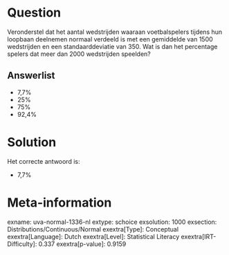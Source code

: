 Question
========

Veronderstel dat het aantal wedstrijden waaraan voetbalspelers tijdens
hun loopbaan deelnemen normaal verdeeld is met een gemiddelde van 1500
wedstrijden en een standaarddeviatie van 350. Wat is dan het percentage
spelers dat meer dan 2000 wedstrijden speelden?

Answerlist
----------

* 7,7%
* 25%
* 75%
* 92,4%

Solution
========

Het correcte antwoord is: 

* 7,7%

Meta-information
================
exname: uva-normal-1336-nl
extype: schoice
exsolution: 1000
exsection: Distributions/Continuous/Normal
exextra[Type]: Conceptual
exextra[Language]: Dutch
exextra[Level]: Statistical Literacy
exextra[IRT-Difficulty]: 0.337
exextra[p-value]: 0.9159
